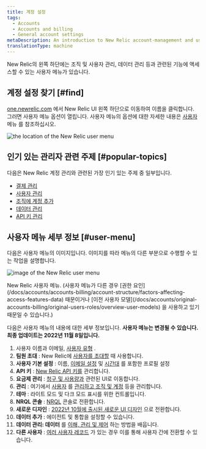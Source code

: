 ```yaml
---
title: 계정 설정
tags:
  - Accounts
  - Accounts and billing
  - General account settings
metaDescription: An introduction to New Relic account-management and user-management settings.
translationType: machine
---
```




New Relic의 왼쪽 하단에는 조직 및 사용자 관리, 데이터 관리 등과 관련된 기능에 액세스할 수 있는 사용자 메뉴가 있습니다.

## 계정 설정 찾기 [#find]

[one.newrelic.com](https://one.newrelic.com) 에서 New Relic UI 왼쪽 하단으로 이동하여 이름을 클릭합니다. 그러면 사용자 메뉴 옵션이 열립니다. 사용자 메뉴의 옵션에 대한 자세한 내용은 [사용자](#user-menu) 메뉴 를 참조하십시오.

<img
  title="the location of the New Relic user menu"
  alt="the location of the New Relic user menu"
  src={accountsUserMenuLocation}
/>

## 인기 있는 관리자 관련 주제 [#popular-topics]

다음은 New Relic 계정 관리와 관련된 가장 인기 있는 주제 중 일부입니다.

* [결제 관리](/docs/accounts/accounts-billing/new-relic-one-pricing-billing/billing-ui)
* [사용자 관리](/docs/accounts/accounts-billing/new-relic-one-user-management/introduction-managing-users)
* [조직에 계정 추가](/docs/accounts/accounts-billing/account-structure/add-accounts)
* [데이터 관리](/docs/data-apis/manage-data/manage-your-data)
* [API 키 관리](/docs/apis/intro-apis/new-relic-api-keys)

## 사용자 메뉴 세부 정보 [#user-menu]

다음은 사용자 메뉴의 이미지입니다. 이미지를 따라 메뉴의 다른 부분으로 수행할 수 있는 작업을 설명합니다.

<img
  title="image of the New Relic user menu"
  alt="image of the New Relic user menu"
  src={accountsUserMenu}
/>

<figcaption>
  New Relic 사용자 메뉴. (사용자 메뉴가 다른 경우 [권한 요인](/docs/accounts/accounts-billing/account-structure/factors-affecting-access-features-data) 때문이거나 [이전 사용자 모델](/docs/accounts/original-accounts-billing/original-users-roles/overview-user-models) 을 사용하고 있기 때문일 수 있습니다.)
</figcaption>

다음은 사용자 메뉴의 내용에 대한 세부 정보입니다. **사용자 메뉴는 변경될 수 있습니다. 최종 업데이트는 2022년 11월 8일입니다.**

1. 사용자 이름과 이메일, [사용자 유형](/docs/accounts/accounts-billing/new-relic-one-user-management/user-type) .
2. **팀원 초대** : New Relic에 [사용자를 초대할](/docs/accounts/accounts-billing/new-relic-one-user-management/user-management-ui-and-tasks#add-users) 때 사용합니다.
3. **사용자 기본 설정** : 이름, [이메일 설정](/docs/accounts/accounts/account-maintenance/account-email-settings/) 및 [시간대](/docs/accounts/accounts-billing/general-account-settings/default-time-zone-setting) 를 포함한 프로필 설정
4. **API 키** : [New Relic API 키를](/docs/apis/intro-apis/new-relic-api-keys) 관리합니다.
5. **요금제 관리** : [청구 및 사용량과](/docs/accounts/accounts-billing/new-relic-one-pricing-billing/new-relic-one-pricing-billing) 관련된 UI로 이동합니다.
6. **관리** : 여기에서 [사용자](/docs/accounts/accounts-billing/new-relic-one-user-management/user-management-ui-and-tasks#where) 를 [관리하고 조직 및 계정](/docs/accounts/accounts-billing/account-structure/new-relic-account-structure) 등을 관리합니다.
7. **테마** : 라이트 모드 및 다크 모드 표시를 위한 컨트롤입니다.
8. **NRQL 콘솔** : [NRQL](/docs/query-your-data/explore-query-data/query-builder/nrql-console) 콘솔로 전환합니다.
9. **새로운 디자인** : [2022년 10월에 출시된 새로운 UI 디자인](/docs/new-relic-solutions/new-relic-one/new-navigation-transition-guide) 으로 전환합니다.
10. **데이터 추가** : 에이전트 및 통합을 설정할 수 있습니다.
11. **데이터 관리: 데이터** 를 [이해, 관리 및 제어](/docs/data-apis/manage-data/manage-your-data) 하는 방법을 배웁니다.
12. **다른 사용자** : [여러 사용자 레코드](/docs/accounts/accounts-billing/account-setup/multiple-logins-found) 가 있는 경우 이를 통해 사용자 간에 전환할 수 있습니다.